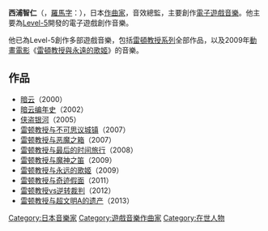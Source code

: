 {{blpunsourced|time=2013-06-19}}
'''西浦智仁'''（{{lang-ja|西浦 智仁}}，[[平文式羅馬字|羅馬字]]：{{transl|ja|Nishiura Tomohito}}），日本[[作曲家|作曲家]]，音效總監，主要創作[[電子遊戲音樂|電子遊戲音樂]]。他主要為[[Level-5|Level-5]]開發的電子遊戲創作音樂。

他已為Level-5創作多部遊戲音樂，包括[[雷頓教授系列|雷頓教授系列]]全部作品，以及2009年[[動畫電影|動畫電影]]《[[雷頓教授與永遠的歌姬|雷頓教授與永遠的歌姬]]》的音樂。

== 作品 ==
*[[暗云|暗云]]（2000）
*[[暗云编年史|暗云编年史]]（2002）
*[[俠盜銀河|侠盗银河]]（2005）
*[[雷頓教授與不可思議城鎮|雷顿教授与不可思议城镇]]（2007）
*[[雷頓教授與惡魔之箱|雷顿教授与恶魔之箱]]（2007）
*[[雷頓教授與最後的時間旅行|雷顿教授与最后的时间旅行]]（2008）
*[[雷頓教授與魔神之笛|雷顿教授与魔神之笛]]（2009）
*[[雷頓教授與永遠的歌姬|雷顿教授与永远的歌姬]]（2009）
*[[雷頓教授與奇蹟假面|雷顿教授与奇迹假面]]（2011）
*[[雷頓教授VS逆轉裁判|雷顿教授vs逆转裁判]]（2012）
*[[雷顿教授与超文明A的遗产|雷顿教授与超文明A的遗产]]（2013）

{{Level-5}}
{{Authority control}}
{{DEFAULTSORT:Nishiura Tomohito}}
[[Category:日本音樂家|Category:日本音樂家]]
[[Category:遊戲音樂作曲家|Category:遊戲音樂作曲家]]
[[Category:在世人物|Category:在世人物]]
{{japan-bio-stub}}
{{musician-stub}}